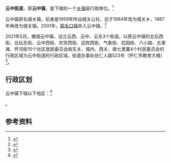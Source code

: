 {{中国乡级行政区|14/06/24/100/000}}

'''云中街道'''，原'''云中镇'''，是{{PRC admin/fullname|14/06/24/100/000|3}}下辖的一个[[乡镇|乡镇]]级行政单位。<ref>{{PRC admin/ref sgc|{{PRC admin/parent|14/06/24/100/000}}}}</ref>

云中镇原名城关镇，前身是1959年所设城关公社，后于1984年改为城关乡，1987年再改为城关镇。2001年，[[鹅毛口镇|鹅毛口镇]]并入云中镇。<ref>{{cite web|title=云中镇|url=http://www.xzqh.org/html/2011/1222/27899.html|work=行政区划网|accessdate=2012-09-15|deadurl=yes|archiveurl=https://web.archive.org/web/20120129164432/http://www.xzqh.org/html/2011/1222/27899.html|archivedate=2012-01-29}}</ref>

2021年5月，撤销云中镇，设立云西、云中、云东3个街道。以原云中镇的北坛西街、北坛东街、云中西街、农贸西街、迎宾西街、气象街、花园街、六小路、五里滩、怀河街10个社区居民委员会和东关、城内、西关、南七里寨4个村民委员会的行政区域为云中街道的行政区域，街道办事处驻仁人路523号（怀仁市教育大楼）<ref>{{Cite web|title=忻州市人民政府关于各县（市、区）乡级行政区划调整的公告-山西忻州|url=https://www.sxxz.gov.cn/zwyw/tzgg/202105/t20210510_3631584.shtml|access-date=2022-06-09|work=www.sxxz.gov.cn}}</ref>。 

== 行政区划 ==

云中镇下辖以下地区：<ref>{{PRC admin/ref sgc|14/06/24/100/000}}</ref>

{{PRC admin/children|14/06/24/100/000}}。

== 参考资料 ==

{{reflist}}

{{行政区划小作品}}
{{PRC admin/navcat|14/06/24/100/000}}